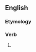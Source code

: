 ==English==

===Etymology===
{{suffix|en|accord|eth|nocat=1}}

===Verb===
{{head|en|verb form}}

# {{en-archaic third-person singular of|accord}}